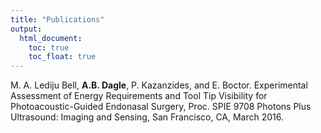 ```yaml
---
title: "Publications"
output: 
  html_document:
    toc: true
    toc_float: true
---
```


M. A. Lediju Bell, **A.B. Dagle**, P. Kazanzides, and E. Boctor. Experimental Assessment of Energy Requirements and Tool Tip Visibility for Photoacoustic-Guided Endonasal Surgery, Proc. SPIE 9708 Photons Plus Ultrasound: Imaging and Sensing, San Francisco, CA, March 2016. 